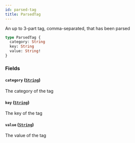 ```yaml
---
id: parsed-tag
title: ParsedTag
---
```



An up to 3-part tag, comma-separated, that has been parsed


```graphql
type ParsedTag {
  category: String
  key: String
  value: String!
}
```


### Fields

#### `category` ([`String`](/developers/demandhq-apis/storefront-api/graphql/reference/scalars/string))

The category of the tag


#### `key` ([`String`](/developers/demandhq-apis/storefront-api/graphql/reference/scalars/string))

The key of the tag


#### `value` ([`String`](/developers/demandhq-apis/storefront-api/graphql/reference/scalars/string))

The value of the tag





